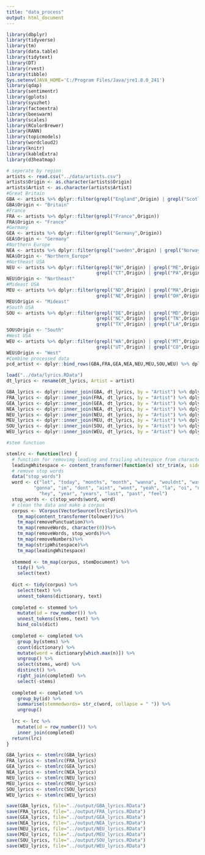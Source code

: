 ```yaml
---
title: "data_process"
output: html_document
---
```


```r
library(dbplyr)
library(tidyverse)
library(tm)
library(data.table)
library(tidytext)
library(DT)
library(rvest)
library(tibble)
Sys.setenv(JAVA_HOME='C:/Program Files/Java/jre1.8.0_241')
library(qdap)
library(sentimentr)
library(gplots)
library(syuzhet)
library(factoextra)
library(beeswarm)
library(scales)
library(RColorBrewer)
library(RANN)
library(topicmodels)
library(wordcloud2)
library(knitr)
library(kableExtra)
library(d3heatmap)
```

```r
# seperate by region
artists <- read.csv("../data/artists.csv")
artists$Origin <- as.character(artists$Origin)
artists$Artist <- as.character(artists$Artist)
#Great Britain
GBA <- artists %>% dplyr::filter(grepl("England",Origin) | grepl("Scotland",Origin) | grepl("Wales",Origin))
GBA$Origin <- "Britain"
#France
FRA <- artists %>% dplyr::filter(grepl("France",Origin))
FRA$Origin <- "France"
#Germany
GEA <- artists %>% dplyr::filter(grepl("Germany",Origin))
GEA$Origin <- "Germany"
#Northern Europe
NEA <- artists %>% dplyr::filter(grepl("sweden",Origin) | grepl("Norway",Origin) | grepl("Finland",Origin))
NEA$Origin <- "Northern_Europe"
#Northeast USA
NEU <- artists %>% dplyr::filter(grepl("NH",Origin) | grepl("ME",Origin) | grepl("VT",Origin) | grepl("MA",Origin) | grepl("NY",Origin) | grepl("RI",Origin) | 
                                 grepl("CT",Origin) | grepl("PA",Origin) | grepl("NJ",Origin))
NEU$Origin <- "Northeast"
#Mideast USA
MEU <- artists %>% dplyr::filter(grepl("ND",Origin) | grepl("MA",Origin) | grepl("SD",Origin) | grepl("WI",Origin) | grepl("MI",Origin) | grepl("IA",Origin) | 
                                 grepl("NE",Origin) | grepl("OH",Origin) | grepl("IN",Origin) | grepl("IL",Origin) | grepl("MO",Origin) | grepl("KS",Origin))
MEU$Origin <- "Mideast"
#South USA
SOU <- artists %>% dplyr::filter(grepl("DE",Origin) | grepl("MD",Origin) | grepl("DC",Origin) | grepl("WV",Origin) | grepl("VA",Origin) | grepl("KY",Origin) | 
                                 grepl("NC",Origin) | grepl("TN",Origin) | grepl("OK",Origin) | grepl("AR",Origin) | grepl("SC",Origin) | grepl("GA",Origin) | 
                                 grepl("TX",Origin) | grepl("LA",Origin) | grepl("MS",Origin) | grepl("AL",Origin) | grepl("FL",Origin))
SOU$Origin <- "South"
#West USA
WEU <- artists %>% dplyr::filter(grepl("WA",Origin) | grepl("MT",Origin) | grepl("OR",Origin) | grepl("ID",Origin) | grepl("WY",Origin) | grepl("NV",Origin) | 
                                 grepl("UT",Origin) | grepl("CO",Origin) | grepl("CA",Origin) | grepl("AZ",Origin) | grepl("NM",Origin) | grepl("AK",Origin))
WEU$Origin <- "West"
#Combine processed data
pcd_artist <- dplyr::bind_rows(GBA,FRA,GEA,NEA,NEU,MEU,SOU,WEU) %>% dplyr::arrange(Artist) %>% dplyr::select(Artist, Origin)

load("../data/lyrics.RData")
dt_lyrics <- rename(dt_lyrics, Artist = artist)

GBA_lyrics <- dplyr::inner_join(GBA, dt_lyrics, by = "Artist") %>% dplyr::select(Artist, Origin, song, lyrics)
FRA_lyrics <- dplyr::inner_join(FRA, dt_lyrics, by = "Artist") %>% dplyr::select(Artist, Origin, song, lyrics)
GEA_lyrics <- dplyr::inner_join(GEA, dt_lyrics, by = "Artist") %>% dplyr::select(Artist, Origin, song, lyrics)
NEA_lyrics <- dplyr::inner_join(NEA, dt_lyrics, by = "Artist") %>% dplyr::select(Artist, Origin, song, lyrics)
NEU_lyrics <- dplyr::inner_join(NEU, dt_lyrics, by = "Artist") %>% dplyr::select(Artist, Origin, song, lyrics)
MEU_lyrics <- dplyr::inner_join(MEU, dt_lyrics, by = "Artist") %>% dplyr::select(Artist, Origin, song, lyrics)
SOU_lyrics <- dplyr::inner_join(SOU, dt_lyrics, by = "Artist") %>% dplyr::select(Artist, Origin, song, lyrics)
WEU_lyrics <- dplyr::inner_join(WEU, dt_lyrics, by = "Artist") %>% dplyr::select(Artist, Origin, song, lyrics)
```

```r
#stem function

stemlrc <- function(lrc) {
  # function for removimg leading and trailing whitespace from character strings 
  leadingWhitespace <- content_transformer(function(x) str_trim(x, side = "both"))
  # remove stop words
  data("stop_words")
  word <- c("lot", "today", "months", "month", "wanna", "wouldnt", "wasnt", "ha", "na", "ooh", "da",
          "gonna", "im", "dont", "aint", "wont", "yeah", "la", "oi", "nigga", "fuck",
            "hey", "year", "years", "last", "past", "feel")
  stop_words <- c(stop_words$word, word)
  # clean the data and make a corpus
  corpus <- VCorpus(VectorSource(lrc$lyrics))%>%
    tm_map(content_transformer(tolower))%>%
    tm_map(removePunctuation)%>%
    tm_map(removeWords, character(0))%>%
    tm_map(removeWords, stop_words)%>%
    tm_map(removeNumbers)%>%
    tm_map(stripWhitespace)%>%
    tm_map(leadingWhitespace)
  
  stemmed <- tm_map(corpus, stemDocument) %>%
    tidy() %>%
    select(text)
  
  dict <- tidy(corpus) %>%
    select(text) %>%
    unnest_tokens(dictionary, text)
  
  completed <- stemmed %>%
    mutate(id = row_number()) %>%
    unnest_tokens(stems, text) %>%
    bind_cols(dict)
  
  completed <- completed %>%
    group_by(stems) %>%
    count(dictionary) %>%
    mutate(word = dictionary[which.max(n)]) %>%
    ungroup() %>%
    select(stems, word) %>%
    distinct() %>%
    right_join(completed) %>%
    select(-stems)
  
  completed <- completed %>%
    group_by(id) %>%
    summarise(stemmedwords= str_c(word, collapse = " ")) %>%
    ungroup()
  
  lrc <- lrc %>%
    mutate(id = row_number()) %>%
    inner_join(completed)
  return(lrc)
}

GBA_lyrics <- stemlrc(GBA_lyrics)
FRA_lyrics <- stemlrc(FRA_lyrics)
GEA_lyrics <- stemlrc(GEA_lyrics)
NEA_lyrics <- stemlrc(NEA_lyrics)
NEU_lyrics <- stemlrc(NEU_lyrics)
MEU_lyrics <- stemlrc(MEU_lyrics)
SOU_lyrics <- stemlrc(SOU_lyrics)
WEU_lyrics <- stemlrc(WEU_lyrics)

save(GBA_lyrics, file="../output/GBA_lyrics.RData")
save(FRA_lyrics, file="../output/FRA_lyrics.RData")
save(GEA_lyrics, file="../output/GEA_lyrics.RData")
save(NEA_lyrics, file="../output/NEA_lyrics.RData")
save(NEU_lyrics, file="../output/NEU_lyrics.RData")
save(MEU_lyrics, file="../output/MEU_lyrics.RData")
save(SOU_lyrics, file="../output/SOU_lyrics.RData")
save(WEU_lyrics, file="../output/WEU_lyrics.RData")
```


